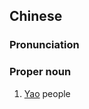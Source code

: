 {{also|瑶族}}
==Chinese==
{{zh-forms|s=瑶族}}
{{wikipedia|lang=zh}}

===Pronunciation===
{{zh-pron
|m=Yáozú
|c=jiu4 zuk6
|cat=pn
}}

===Proper noun===
{{zh-proper noun}}

# [[Yao]] people